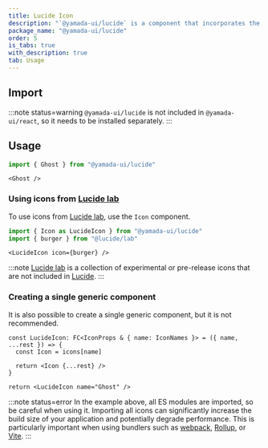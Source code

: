 ```yaml
---
title: Lucide Icon
description: "`@yamada-ui/lucide` is a component that incorporates the Yamada UI style system into [Lucide](https://lucide.dev) icons."
package_name: "@yamada-ui/lucide"
order: 5
is_tabs: true
with_description: true
tab: Usage
---
```


## Import

<PackageManagers packageNameOrCommand="@yamada-ui/lucide" />

:::note status=warning
`@yamada-ui/lucide` is not included in `@yamada-ui/react`, so it needs to be installed separately.
:::

## Usage

```ts
import { Ghost } from "@yamada-ui/lucide"
```

```tsx
<Ghost />
```

### Using icons from [Lucide lab](https://github.com/lucide-icons/lucide-lab)

To use icons from [Lucide lab](https://github.com/lucide-icons/lucide-lab), use the `Icon` component.

```ts
import { Icon as LucideIcon } from "@yamada-ui/lucide"
import { burger } from "@lucide/lab"
```

```tsx
<LucideIcon icon={burger} />
```

:::note
[Lucide lab](https://github.com/lucide-icons/lucide-lab) is a collection of experimental or pre-release icons that are not included in [Lucide](https://lucide.dev).
:::

### Creating a single generic component

It is also possible to create a single generic component, but it is not recommended.

```tsx live=false
const LucideIcon: FC<IconProps & { name: IconNames }> = ({ name, ...rest }) => {
  const Icon = icons[name]

  return <Icon {...rest} />
}

return <LucideIcon name="Ghost" />
```

:::note status=error
In the example above, all ES modules are imported, so be careful when using it. Importing all icons can significantly increase the build size of your application and potentially degrade performance. This is particularly important when using bundlers such as [webpack](https://webpack.js.org/), [Rollup](https://rollupjs.org/), or [Vite](https://vitejs.dev/).
:::
